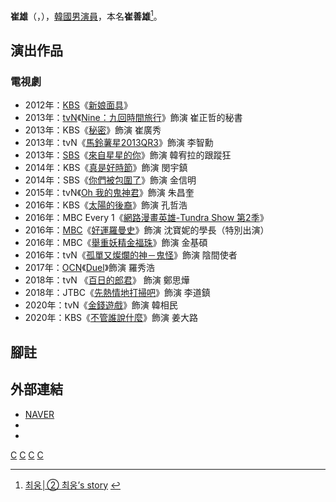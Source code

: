 {{藝人
|姓名 = 崔雄
|類型 = 男演員
|圖片 = 190208 옥수수 오리지널 '너 미워! 줄리엣' 제작발표회 최웅.jpg
|圖片尺寸 = 250px
|圖片簡介 = 
|本名 = 崔善雄（{{lang|ko|최선웅}}）
|外文名 = 최웅
|外文 = ko
|羅馬拼音 = Choi Woong
|英文名 =
|暱稱 =
|其他藝名 = 
|國籍 = {{KOR}}
|出生日期 = {{birth_date_and_age|1986|12|28}}
|出生地點 = {{KOR}}[[大邱廣域市|大邱廣域市]]
|宗教信仰 = 
|語言 = [[韓語|韓語]]
|職業 = [[演員|演員]]
|教育程度 = [[大慶大學|大慶大學]]
|配偶  =
|出道作 = 
|出道日期 = 2011年
|代表作 = 
|活躍年代 =
|唱片公司 = 
|經紀公司 = Leesoo E&M
|相關團體 = 
|網站 = 
}}
{{Infobox Korean name
|title= 藝名
|hangul= 최웅
|hanja= {{linktext|崔|雄}}
|hangulborn= 최선웅
|hanjaborn= {{linktext|崔|善|雄}}
}}
'''崔雄'''（{{lang-ko|최웅}}，{{bd|1986年|12月28日}}），[[韓國|韓國]][[男演員|男演員]]，本名'''崔善雄'''<ref>[http://ize.co.kr/articleView.html?no=2013111023037254688&aType=i1000&page=4 최웅│② 최웅’s story] {{Wayback|url=http://ize.co.kr/articleView.html?no=2013111023037254688&aType=i1000&page=4 |date=20190927213446 }}{{ko}}</ref>。

== 演出作品 ==
=== 電視劇 ===
*2012年：[[韓國放送公社|KBS]]《[[新娘面具|新娘面具]]》
*2013年：[[TVN|tvN]]《[[Nine：九回時間旅行|Nine：九回時間旅行]]》飾演 崔正哲的秘書
*2013年：KBS《[[秘密_(2013年電視劇)|秘密]]》飾演 崔廣秀
*2013年：tvN《[[馬鈴薯星2013QR3|馬鈴薯星2013QR3]]》飾演 李智勳
*2013年：[[SBS株式會社|SBS]]《[[來自星星的你|來自星星的你]]》飾演 韓宥拉的跟蹤狂
*2014年：KBS《[[真是好時節|真是好時節]]》飾演 閔宇鎮
*2014年：SBS《[[你們被包圍了|你們被包圍了]]》飾演 金信明
*2015年：tvN《[[Oh_我的鬼神君|Oh 我的鬼神君]]》飾演 朱昌奎
*2016年：KBS《[[太陽的後裔|太陽的後裔]]》飾演 孔哲浩
*2016年：MBC Every 1《[[網路漫畫英雄-Tundra_Show_第2季|網路漫畫英雄-Tundra Show 第2季]]》
*2016年：[[文化廣播_(韓國)|MBC]]《[[好運羅曼史|好運羅曼史]]》飾演 沈寶妮的學長（特別出演）
*2016年：MBC《[[舉重妖精金福珠|舉重妖精金福珠]]》飾演 金基碩
*2016年：tvN《[[孤單又燦爛的神－鬼怪|孤單又燦爛的神－鬼怪]]》飾演 陰間使者
*2017年：[[OCN|OCN]]《[[Duel|Duel]]》飾演 羅秀浩
*2018年：tvN 《[[百日的郎君|百日的郎君]]》 飾演 鄭思燁
*2018年：JTBC《[[先熱情地打掃吧|先熱情地打掃吧]]》飾演 李道鎮
*2020年：tvN《[[金錢遊戲_(韓國電視劇)|金錢遊戲]]》飾演 韓相民
*2020年：KBS《[[不管誰說什麼|不管誰說什麼]]》飾演 姜大路

== 腳註 ==
{{reflist}}

== 外部連結 ==
*[http://people.search.naver.com/search.naver?where=nexearch&query=%EC%B5%9C%EC%9B%85&sm=tab_txc&ie=utf8&key=PeopleService&os=474986 NAVER] {{Wayback|url=http://people.search.naver.com/search.naver?where=nexearch&query=%EC%B5%9C%EC%9B%85&sm=tab_txc&ie=utf8&key=PeopleService&os=474986 |date=20160304114126 }}{{ko}}
*{{twitter|Woongssss}}{{ko}}
*{{instagram|woongstargram}}{{ko}}

{{金銀淑作品}}
[[Category:韓國電視演員|C]]
[[Category:韓國男演員|C]]
[[Category:大邱廣域市出身人物|C]]
[[Category:崔姓|C]]